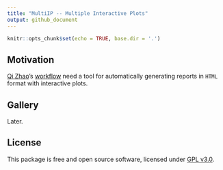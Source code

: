 ```yaml
---
title: "MultiIP -- Multiple Interactive Plots"
output: github_document
---
```


```r
knitr::opts_chunk$set(echo = TRUE, base.dir = '.')
```

## Motivation

[Qi Zhao](https://github.com/likelet)'s [workflow](git.oschina.net/likelet/workflow) need a tool for automatically generating reports in `HTML` format with interactive plots.

## Gallery

Later.

## License

This package is free and open source software, licensed under [GPL v3.0](https://github.com/bioinformatist/multiIP/blob/master/LICENSE).